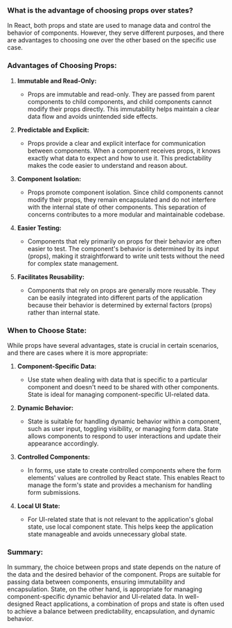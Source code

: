 ### What is the advantage of choosing props over states?

In React, both props and state are used to manage data and control the behavior of components. However, they serve different purposes, and there are advantages to choosing one over the other based on the specific use case.

### Advantages of Choosing Props:

1. **Immutable and Read-Only:**

   - Props are immutable and read-only. They are passed from parent components to child components, and child components cannot modify their props directly. This immutability helps maintain a clear data flow and avoids unintended side effects.

2. **Predictable and Explicit:**

   - Props provide a clear and explicit interface for communication between components. When a component receives props, it knows exactly what data to expect and how to use it. This predictability makes the code easier to understand and reason about.

3. **Component Isolation:**

   - Props promote component isolation. Since child components cannot modify their props, they remain encapsulated and do not interfere with the internal state of other components. This separation of concerns contributes to a more modular and maintainable codebase.

4. **Easier Testing:**

   - Components that rely primarily on props for their behavior are often easier to test. The component's behavior is determined by its input (props), making it straightforward to write unit tests without the need for complex state management.

5. **Facilitates Reusability:**
   - Components that rely on props are generally more reusable. They can be easily integrated into different parts of the application because their behavior is determined by external factors (props) rather than internal state.

### When to Choose State:

While props have several advantages, state is crucial in certain scenarios, and there are cases where it is more appropriate:

1. **Component-Specific Data:**

   - Use state when dealing with data that is specific to a particular component and doesn't need to be shared with other components. State is ideal for managing component-specific UI-related data.

2. **Dynamic Behavior:**

   - State is suitable for handling dynamic behavior within a component, such as user input, toggling visibility, or managing form data. State allows components to respond to user interactions and update their appearance accordingly.

3. **Controlled Components:**

   - In forms, use state to create controlled components where the form elements' values are controlled by React state. This enables React to manage the form's state and provides a mechanism for handling form submissions.

4. **Local UI State:**
   - For UI-related state that is not relevant to the application's global state, use local component state. This helps keep the application state manageable and avoids unnecessary global state.

### Summary:

In summary, the choice between props and state depends on the nature of the data and the desired behavior of the component. Props are suitable for passing data between components, ensuring immutability and encapsulation. State, on the other hand, is appropriate for managing component-specific dynamic behavior and UI-related data. In well-designed React applications, a combination of props and state is often used to achieve a balance between predictability, encapsulation, and dynamic behavior.
